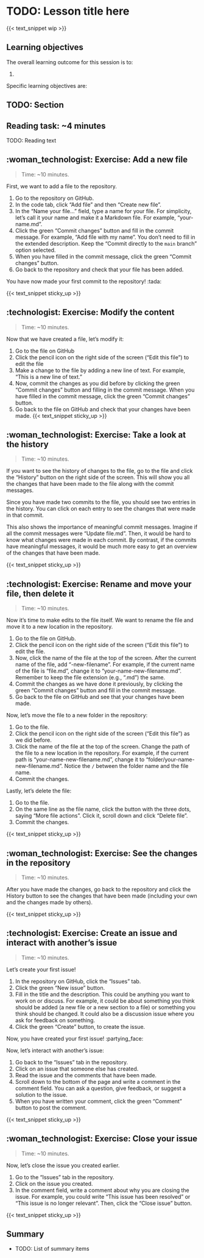 # TODO: Lesson title here

{{< text_snippet wip >}}

<!-- TODO: Add an introduction here -->

## Learning objectives

The overall learning outcome for this session is to:

1.  

Specific learning objectives are:

## TODO: Section

::: callout-note
## Reading task: \~4 minutes

TODO: Reading text
:::

## :woman_technologist: Exercise:  Add a new file

> Time: ~10 minutes.

First, we want to add a file to the repository.

1.  Go to the repository on GitHub.
2.  In the code tab, click "Add file" and then "Create new file".
3.  In the "Name your file..." field, type a name for your file. For
    simplicity, let's call it your name and make it a Markdown file. For
    example, "your-name.md".
4.  Click the green "Commit changes" button and fill in the commit
    message. For example, "Add file with my name". You don't need to
    fill in the extended description. Keep the "Commit directly to the
    `main` branch" option selected.
5.  When you have filled in the commit message, click the green "Commit
    changes" button.
6.  Go back to the repository and check that your file has been added.

You have now made your first commit to the repository! :tada:

{{< text_snippet sticky_up >}}

## :technologist: Exercise: Modify the content

> Time: ~10 minutes.

Now that we have created a file, let's modify it:

1.  Go to the file on GitHub
2.  Click the pencil icon on the right side of the screen ("Edit this
    file") to edit the file
3.  Make a change to the file by adding a new line of text. For example,
    "This is a new line of text."
4.  Now, commit the changes as you did before by clicking the green
    "Commit changes" button and filling in the commit message. When you
    have filled in the commit message, click the green "Commit changes"
    button.
5.  Go back to the file on GitHub and check that your changes have been
    made.
{{< text_snippet sticky_up >}}

## :woman_technologist: Exercise: Take a look at the history

> Time: ~10 minutes.

If you want to see the history of changes to the file, go to the file
and click the "History" button on the right side of the screen. This
will show you all the changes that have been made to the file along with
the commit messages.

Since you have made two commits to the file, you should see two entries
in the history. You can click on each entry to see the changes that were
made in that commit.

This also shows the importance of meaningful commit messages. Imagine if
all the commit messages were "Update file.md". Then, it would be hard to
know what changes were made in each commit. By contrast, if the commits
have meaningful messages, it would be much more easy to get an overview
of the changes that have been made.

{{< text_snippet sticky_up >}}

## :technologist: Exercise:  Rename and move your file, then delete it

> Time: ~10 minutes.


Now it's time to make edits to the file itself. We want to rename the
file and move it to a new location in the repository.

1.  Go to the file on GitHub.
2.  Click the pencil icon on the right side of the screen ("Edit this
    file") to edit the file.
3.  Now, click the name of the file at the top of the screen. After the
    current name of the file, add "-new-filename". For example, if the
    current name of the file is "file.md", change it to
    "your-name-new-filename.md". Remember to keep the file extension
    (e.g., ".md") the same.
4.  Commit the changes as we have done it previously, by clicking the
    green "Commit changes" button and fill in the commit message.
5.  Go back to the file on GitHub and see that your changes have been
    made.

Now, let's move the file to a new folder in the repository:

1.  Go to the file.
2.  Click the pencil icon on the right side of the screen ("Edit this
    file") as we did before.
3.  Click the name of the file at the top of the screen. Change the path
    of the file to a new location in the repository. For example, if the
    current path is "your-name-new-filename.md", change it to
    "folder/your-name-new-filename.md". Notice the `/` between the
    folder name and the file name.
4.  Commit the changes.

Lastly, let's delete the file:

1.  Go to the file.
2.  On the same line as the file name, click the button with the three
    dots, saying "More file actions". Click it, scroll down and click
    "Delete file".
3.  Commit the changes.

{{< text_snippet sticky_up >}}

## :woman_technologist: Exercise: See the changes in the repository

> Time: ~10 minutes.

After you have made the changes, go back to the repository and click the
History button to see the changes that have been made (including your
own and the changes made by others).

{{< text_snippet sticky_up >}}

## :technologist: Exercise: Create an issue and interact with another's issue

> Time: ~10 minutes.

Let's create your first issue!

1.  In the repository on GitHub, click the "Issues" tab.
2.  Click the green "New issue" button.
3.  Fill in the title and the description. This could be anything you
    want to work on or discuss. For example, it could be about something
    you think should be added (a new file or a new section to a file) or
    something you think should be changed. It could also be a discussion
    issue where you ask for feedback on something.
4.  Click the green "Create" button, to create the issue.

Now, you have created your first issue! :partying_face:

Now, let's interact with another's issue:

1.  Go back to the "Issues" tab in the repository.
2.  Click on an issue that someone else has created.
3.  Read the issue and the comments that have been made.
4.  Scroll down to the bottom of the page and write a comment in the
    comment field. You can ask a question, give feedback, or suggest a
    solution to the issue.
5.  When you have written your comment, click the green "Comment" button
    to post the comment.

{{< text_snippet sticky_up >}}

## :woman_technologist: Exercise: Close your issue

> Time: ~10 minutes.
 

Now, let's close the issue you created earlier.

1.  Go to the "Issues" tab in the repository.
2.  Click on the issue you created.
3.  In the comment field, write a comment about why you are closing the
    issue. For example, you could write "This issue has been resolved"
    or "This issue is no longer relevant". Then, click the "Close issue"
    button.

{{< text_snippet sticky_up >}}

## Summary

-   TODO: List of summary items
